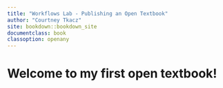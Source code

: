 ```yaml
---
title: "Workflows Lab - Publishing an Open Textbook"
author: "Courtney Tkacz"
site: bookdown::bookdown_site
documentclass: book
classoption: openany
---
```


# Welcome to my first open textbook! {-}

 
